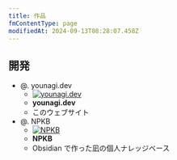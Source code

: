 ```yaml
---
title: 作品
fmContentType: page
modifiedAt: 2024-09-13T08:28:07.458Z
---
```


## 開発

- @. younagi.dev
  - [![ younagi.dev ](../../../assets/images/younagidev.jpg)](https://github.com/brklntmhwk/younagi.dev)
  - **younagi.dev**
  - このウェブサイト
- @. NPKB
  - [![ NPKB ](../../../assets/images/npkb.png)](https://github.com/brklntmhwk/younagi.dev)
  - **NPKB**
  - Obsidian で作った凪の個人ナレッジベース
